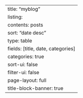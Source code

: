 ---
title: "myblog"
listing:
  contents: posts
  sort: "date desc"
  type: table
  fields: [title, date, categories]
  categories: true
  sort-ui: false
  filter-ui: false
page-layout: full
title-block-banner: true
---